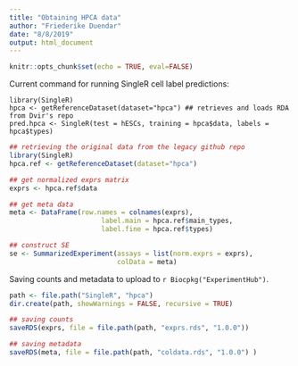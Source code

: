 ```yaml
---
title: "Obtaining HPCA data"
author: "Friederike Duendar"
date: "8/8/2019"
output: html_document
---
```


```r
knitr::opts_chunk$set(echo = TRUE, eval=FALSE)
```

Current command for running SingleR cell label predictions:

```
library(SingleR)
hpca <- getReferenceDataset(dataset="hpca") ## retrieves and loads RDA from Dvir's repo
pred.hpca <- SingleR(test = hESCs, training = hpca$data, labels = hpca$types)
```


```r
## retrieving the original data from the legacy github repo
library(SingleR)
hpca.ref <- getReferenceDataset(dataset="hpca")

## get normalized exprs matrix
exprs <- hpca.ref$data

## get meta data
meta <- DataFrame(row.names = colnames(exprs),
                       label.main = hpca.ref$main_types,
                       label.fine = hpca.ref$types)

## construct SE
se <- SummarizedExperiment(assays = list(norm.exprs = exprs),
                           colData = meta)

```

Saving counts and metadata to upload to `r Biocpkg("ExperimentHub")`.

```r
path <- file.path("SingleR", "hpca")
dir.create(path, showWarnings = FALSE, recursive = TRUE)

## saving counts
saveRDS(exprs, file = file.path(path, "exprs.rds", "1.0.0"))

## saving metadata
saveRDS(meta, file = file.path(path, "coldata.rds", "1.0.0") )
```
